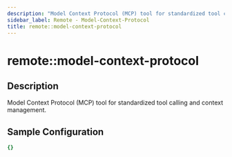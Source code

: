 ```yaml
---
description: "Model Context Protocol (MCP) tool for standardized tool calling and context management."
sidebar_label: Remote - Model-Context-Protocol
title: remote::model-context-protocol
---
```


# remote::model-context-protocol

## Description

Model Context Protocol (MCP) tool for standardized tool calling and context management.

## Sample Configuration

```yaml
{}
```
